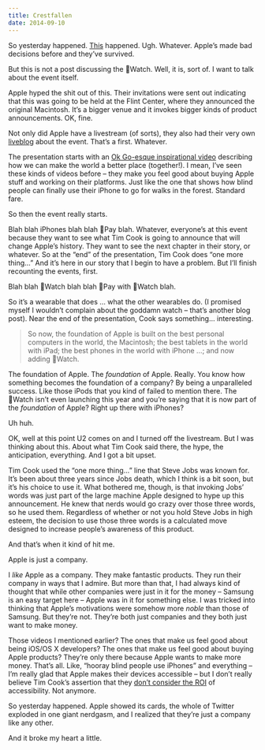 ```yaml
---
title: Crestfallen
date: 2014-09-10
---
```



So yesterday happened. [This](http://www.apple.com/watch/) happened. Ugh. Whatever. Apple’s made bad decisions before and they’ve survived.

But this is not a post discussing the Watch. Well, it is, sort of. I want to talk about the event itself.


Apple hyped the shit out of this. Their invitations were sent out indicating that this was going to be held at the Flint Center, where they announced the original Macintosh. It’s a bigger venue and it invokes bigger kinds of product announcements. OK, fine.

Not only did Apple have a livestream (of sorts), they also had their very own [liveblog](http://www.apple.com/live/2014-sept-event/) about the event. That’s a first. Whatever.

The presentation starts with an [Ok Go-esque inspirational video](https://www.youtube.com/watch?v=TJ1SDXbij8Y) describing how we can make the world a better place (together!). I mean, I’ve seen these kinds of videos before – they make you feel good about buying Apple stuff and working on their platforms. Just like the one that shows how blind people can finally use their iPhone to go for walks in the forest. Standard fare.

So then the event really starts.

Blah blah iPhones blah blah Pay blah. Whatever, everyone’s at this event because they want to see what Tim Cook is going to announce that will change Apple’s history. They want to see the next chapter in their story, or whatever. So at the “end” of the presentation, Tim Cook does “one more thing…” And it’s here in our story that I begin to have a problem. But I’ll finish recounting the events, first.

Blah blah Watch blah blah Pay with Watch blah.

So it’s a wearable that does … what the other wearables do. (I promised myself I wouldn’t complain about the goddamn watch – that’s another blog post). Near the end of the presentation, Cook says something… interesting.

> So now, the foundation of Apple is built on the best personal computers in the world, the Macintosh; the best tablets in the world with iPad; the best phones in the world with iPhone …; and now adding Watch.

The foundation of Apple. The _foundation_ of Apple. Really. You know how something becomes the foundation of a company? By being a unparalleled success. Like those iPods that you kind of failed to mention there. The Watch isn’t even launching this year and you’re saying that it is now part of the _foundation_ of Apple? Right up there with iPhones?

Uh huh.

OK, well at this point U2 comes on and I turned off the livestream. But I was thinking about this. About what Tim Cook said there, the hype, the anticipation, everything. And I got a bit upset.

Tim Cook used the “one more thing…” line that Steve Jobs was known for. It’s been about three years since Jobs death, which I think is a bit soon, but it’s his choice to use it. What bothered me, though, is that invoking Jobs’ words was just part of the large machine Apple designed to hype up this announcement. He knew that nerds would go crazy over those three words, so he used them. Regardless of whether or not you hold Steve Jobs in high esteem, the decision to use those three words is a calculated move designed to increase people’s awareness of this product.

And that’s when it kind of hit me.

Apple is just a company.

I _like_ Apple as a company. They make fantastic products. They run their company in ways that I admire. But more than that, I had always kind of thought that while other companies were just in it for the money – Samsung is an easy target here – Apple was in it for something else. I was tricked into thinking that Apple’s motivations were somehow more _noble_ than those of Samsung. But they’re not. They’re both just companies and they both just want to make money.

Those videos I mentioned earlier? The ones that make us feel good about being iOS/OS X developers? The ones that make us feel good about buying Apple products? They’re only there because Apple wants to make more money. That’s all. Like, “hooray blind people use iPhones” and everything – I’m really glad that Apple makes their devices accessible – but I don’t really believe Tim Cook’s assertion that they [don’t consider the ROI](http://www.macobserver.com/tmo/article/tim-cook-soundly-rejects-politics-of-the-ncppr-suggests-group-sell-apples-s) of accessibility. Not anymore.

So yesterday happened. Apple showed its cards, the whole of Twitter exploded in one giant nerdgasm, and I realized that they’re just a company like any other.

And it broke my heart a little.


  